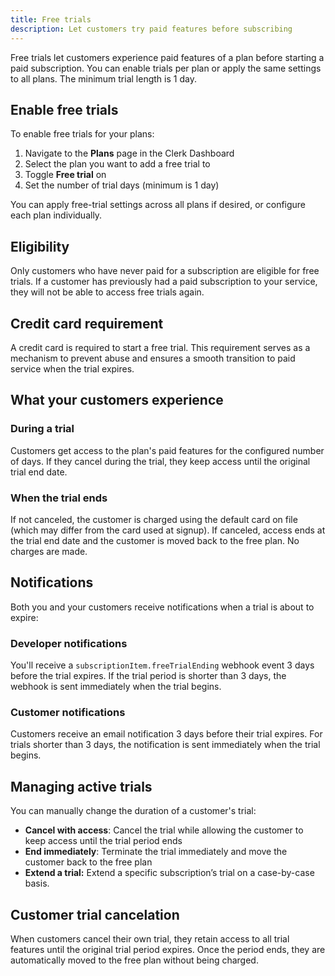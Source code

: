 ```yaml
---
title: Free trials
description: Let customers try paid features before subscribing
---
```


<Include src="_partials/billing/billing-experimental" />

Free trials let customers experience paid features of a plan before starting a paid subscription. You can enable trials per plan or apply the same settings to all plans. The minimum trial length is 1 day.

## Enable free trials

To enable free trials for your plans:

1. Navigate to the **Plans** page in the Clerk Dashboard
1. Select the plan you want to add a free trial to
1. Toggle **Free trial** on
1. Set the number of trial days (minimum is 1 day)

You can apply free-trial settings across all plans if desired, or configure each plan individually.

## Eligibility

Only customers who have never paid for a subscription are eligible for free trials. If a customer has previously had a paid subscription to your service, they will not be able to access free trials again.

## Credit card requirement

A credit card is required to start a free trial. This requirement serves as a mechanism to prevent abuse and ensures a smooth transition to paid service when the trial expires.

## What your customers experience

### During a trial

Customers get access to the plan's paid features for the configured number of days.
If they cancel during the trial, they keep access until the original trial end date.

### When the trial ends

If not canceled, the customer is charged using the default card on file (which may differ from the card used at signup).
If canceled, access ends at the trial end date and the customer is moved back to the free plan. No charges are made.

## Notifications

Both you and your customers receive notifications when a trial is about to expire:

### Developer notifications

You'll receive a `subscriptionItem.freeTrialEnding` webhook event 3 days before the trial expires. If the trial period is shorter than 3 days, the webhook is sent immediately when the trial begins.

### Customer notifications

Customers receive an email notification 3 days before their trial expires. For trials shorter than 3 days, the notification is sent immediately when the trial begins.

## Managing active trials

You can manually change the duration of a customer's trial:

- **Cancel with access**: Cancel the trial while allowing the customer to keep access until the trial period ends
- **End immediately**: Terminate the trial immediately and move the customer back to the free plan
- **Extend a trial:** Extend a specific subscription’s trial on a case-by-case basis.

## Customer trial cancelation

When customers cancel their own trial, they retain access to all trial features until the original trial period expires. Once the period ends, they are automatically moved to the free plan without being charged.
